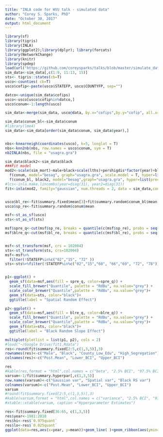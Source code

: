 ```yaml
---
title: "INLA code for WVU talk - simulated data"
author: "Corey S. Sparks, PhD"
date: "October 30, 2017"
output: html_document
---
```





```r
library(sf)
library(tigris)
library(INLA)
library(ggplot2);library(dplyr); library(forcats)
library(NetworkChange)
library(knitr)
library(spdep)
load(url("https://github.com/coreysparks/talks/blob/master/simulate_data.Rdata?raw=true"))
sim_data<-sim_data[,c(1:9, 11:13, 15)]
sts<- tigris::states(cb=T)
usco<-counties( cb=T)
usco$cofip<-paste(usco$STATEFP, usco$COUNTYFP, sep="")

datco<-unique(sim_data$cofips)
usco<-usco[usco$cofip%in%datco,]
usco$conum<-1:length(usco)

sim_data<-merge(sim_data, usco@data, by.x="cofips",by.y="cofip", all.x=T )

sim_data$conum_bl<-sim_data$conum
#library(lme4)
sim_data<-sim_data[order(sim_data$conum, sim_data$year),]


nbs<-knearneigh(coordinates(usco), k=5, longlat = T)
nbs<-knn2nb(nbs, row.names = usco$conum, sym = T)
nb2INLA(nbs, file = "usagra.gra")

sim_data$black2<-sim_data$black
###Fit model
mod2<-scale(sim_mort)~male+black+scale(lths)+pershigdis*factor(year)+black*factor(year)+
  f(conum, model="besag", graph="usagra.gra", scale.model = T, hyper=list(prec=list(prior = "flat", param = numeric())), constr = T)+
  f(conum_bl, black2, model="besag",graph="usagra.gra", hyper=list(prec=list(prior="flat", param = numeric())), constr = T)
#lcs<-inla.make.lincombs(year=diag(31), year2=diag(31))
fit<-inla(mod2, family="gaussian", num.threads = 2, data = sim_data,control.results = list(return.marginals.random=T, return.marginals.predictor=T), verbose = F, control.predictor = list(link=1))


usco$bl_re<-fit$summary.fixed$mean[3]+fit$summary.random$conum_bl$mean
usco$sp_re<-fit$summary.random$conum$mean

msf<-st_as_sf(usco)
sts<-st_as_sf(sts)

msf$spre_q<-cut(msf$sp_re, breaks = quantile(c(msf$sp_re), probs = seq(0,1,.2), na.rm = T),include.lowest = T)
msf$blre_q<-cut(msf$bl_re, breaks = quantile(c(msf$bl_re), probs = seq(0,1,.2), na.rm = T),include.lowest = T)


msf<-st_transform(msf, crs = 102004)
sts<-st_transform(sts, crs=102004)
msf<-msf%>%
  filter(!STATEFP%in%c("02","15", "72" ))
sts<-sts%>%filter(!STATEFP%in%c("02","15","60", "66","69", "72", "78"))%>%st_boundary()


p1<-ggplot() +
  geom_sf(data=msf,aes(fill = spre_q, color=spre_q)) +
  scale_fill_brewer("Quantile", palette = "RdBu", na.value="grey") +
  scale_color_brewer("Quantile",palette = "RdBu", na.value="grey")+
  geom_sf(data=sts, color="black")+
  ggtitle(label = "Spatial Random Effect")

p2<-ggplot() +
  geom_sf(data=msf,aes(fill = blre_q, color=blre_q)) +
  scale_fill_brewer("Quantile", palette = "RdBu", na.value="grey") +
  scale_color_brewer("Quantile",palette = "RdBu", na.value="grey")+
  geom_sf(data=sts, color="black")+
  ggtitle(label = "Black Random Slope Effect")

multiplot(plotlist = list(p1, p2), cols = 2)
#load("~/Google Drive/fit1.Rdata")
res<-round(fit$summary.fixed[2:5,c(1,3,5)],3)
rownames(res)<-c("Male", "Black", "County_Low_Edu", "High_Segregation")
colnames(res)<-c("Post.Mean", "Lower_BCI", "Upper_BCI")

res
#kable(res,format = "html",col.names = c("beta", "2.5% BCI", "97.5% BCI"),caption = "Fixed Effects Parameter Estimates"  )
varsum<-1/fit$summary.hyperpar[,c(1,3,5)]
row.names(varsum)<-c("Gaussian var", "Spatial var", "Black RS var")
colnames(varsum)<-c("Post.Mean", "Lower_BCI", "Upper_BCI")
varsum
#round(fit$summary.fixed[2:5,c(1,3,5)],3)
#kable(varsum,format = "html",col.names = c("variance", "2.5% BCI", "97.5% BCI"),caption ="Hyperparameter Estimates" )
#xtable::xtable(varsum, caption ="Hyperparameter Estimates")

res<-fit$summary.fixed[36:65, c(1,3,5)]
res$year<-1981:2010
res$hi<-res$`0.975quant`
res$lo<-res$`0.025quant`
ggplot(data=res,aes(x=year, y=mean))+geom_line( )+geom_ribbon(aes(ymin=lo, ymax=hi, x=year), alpha=.3)+geom_hline(yintercept=0, color="red")+ggtitle("Temporal Effect of High Segregation", subtitle = "1980-2010")

```